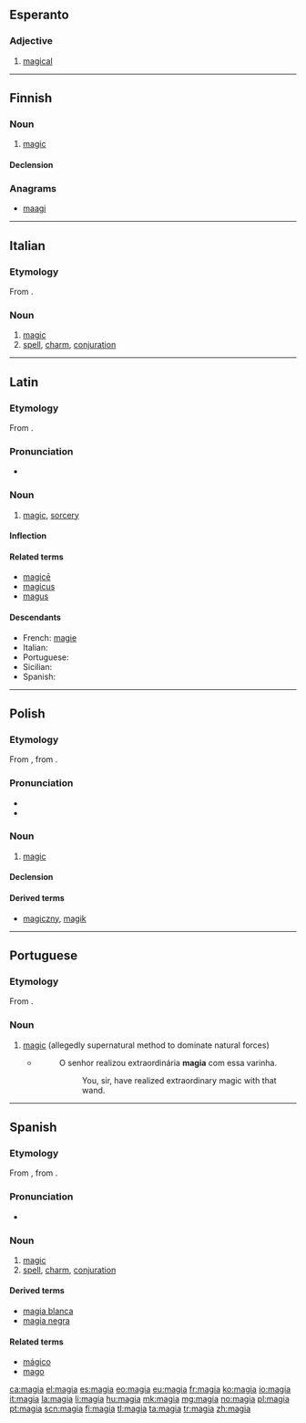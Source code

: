 {{also|màgia}}
==Esperanto==

===Adjective===
{{eo-adj}}

# [[magical]]

----

==Finnish==

===Noun===
{{fi-noun}}

# [[magic]]

====Declension====
{{fi-decl-kulkija|magi}}

===Anagrams===
* [[maagi#Finnish|maagi]]

----

==Italian==

===Etymology===
From {{etyl|la|it}} {{term|magia|lang=la}}.

===Noun===
{{it-noun||f||magie}}

# [[magic]]
# [[spell]], [[charm]], [[conjuration]]

----

==Latin==

===Etymology===
From {{etyl|grc|la}} {{term|μαγεία|tr=mageia|sc=Grek|lang=grc}}.

===Pronunciation===
* {{a|Classical}} {{IPA|/maˈɡiː.a/|lang=la}}

===Noun===
{{la-noun|magīa|magiae|magīae|f|first}}

# [[magic]], [[sorcery]]

====Inflection====
{{la-decl-1st|magī}}

====Related terms====
* [[magice#Latin|magicē]]
* [[magicus]]
* [[magus]]

====Descendants====
* French: [[magie]]
* Italian: {{l|it|magia}}
* Portuguese: {{l|pt|magia}}
* Sicilian: {{l|scn|maggìa}}
* Spanish: {{l|es|magia}}

----

==Polish==

===Etymology===
From {{etyl|la|pl}} {{term|magia|lang=la}}, from {{etyl|grc|-}} {{term|μαγεία|tr=mageia|sc=Grek|lang=grc}}.

===Pronunciation===
* {{IPA|[ˈmaɟja]|lang=pl}}
* {{audio|Pl-magia.ogg|Audio}}

===Noun===
{{pl-noun|f}}

# [[magic]]

====Declension====
{{pl-decl-noun
|magia|magie
|magii|magii/magij
|magii|magiom
|magię|magie
|magią|magiami
|magii|magiach
|magio|magie
}}

====Derived terms====
* [[magiczny]], [[magik]]

----

==Portuguese==

===Etymology===
From {{etyl|la|pt}} {{term|magia|lang=la}}.

===Noun===
{{pt-noun|f}}

# [[magic]] (allegedly supernatural method to dominate natural forces)
#* {{RQ:Harry Potter|7|pt-BR|page=508}}
#*: O senhor realizou extraordinária '''magia''' com essa varinha.
#*:: You, sir, have realized extraordinary magic with that wand.

----

==Spanish==
{{wikipedia|lang=es}}
===Etymology===
From {{etyl|la|es}} {{term/t|la|magīa}}, from {{etyl|grc|es}} {{term|μαγεία|tr=mageia|lang=grc}}.

===Pronunciation===
* {{IPA|/ˈma.xja/|lang=es}}

===Noun===
{{es-noun|f}}

# [[magic]]
# [[spell]], [[charm]], [[conjuration]]

====Derived terms====
* [[magia blanca]] {{f}}
* [[magia negra]] {{f}}

====Related terms====
* [[mágico]]
* [[mago]]

[[ca:magia]]
[[el:magia]]
[[es:magia]]
[[eo:magia]]
[[eu:magia]]
[[fr:magia]]
[[ko:magia]]
[[io:magia]]
[[it:magia]]
[[la:magia]]
[[li:magia]]
[[hu:magia]]
[[mk:magia]]
[[mg:magia]]
[[no:magia]]
[[pl:magia]]
[[pt:magia]]
[[scn:magia]]
[[fi:magia]]
[[tl:magia]]
[[ta:magia]]
[[tr:magia]]
[[zh:magia]]
